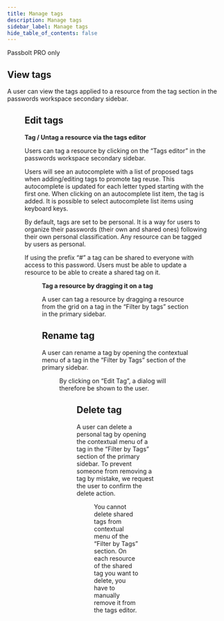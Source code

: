 ```yaml
---
title: Manage tags
description: Manage tags
sidebar_label: Manage tags
hide_table_of_contents: false
---
```


<Chips isUnderMainTitle={true}>Passbolt PRO only</Chips>

## View tags
A user can view the tags applied to a resource from the tag section in the passwords workspace secondary sidebar.

<Figure src="img/help/2022/05/tags-view.png" alt="View tags"
        caption="fig. View tags"/>

## Edit tags
**Tag / Untag a resource via the tags editor**

Users can tag a resource by clicking on the “Tags editor” in the passwords workspace secondary sidebar.

Users will see an autocomplete with a list of proposed tags when adding/editing tags to promote tag reuse. This autocomplete is updated for each letter typed starting with the first one. When clicking on an autocomplete list item, the tag is added. It is possible to select autocomplete list items using keyboard keys.

By default, tags are set to be personal. It is a way for users to organize their passwords (their own and shared ones) following their own personal classification. Any resource can be tagged by users as personal.

If using the prefix “#” a tag can be shared to everyone with access to this password. Users must be able to update a resource to be able to create a shared tag on it.

<Figure src="img/help/2022/05/tags-add.png"
        alt="Add tags" caption="fig. Add tags"/>

**Tag a resource by dragging it on a tag**

A user can tag a resource by dragging a resource from the grid on a tag in the “Filter by tags” section in the primary sidebar.

## Rename tag

A user can rename a tag by opening the contextual menu of a tag in the “Filter by Tags” section of the primary sidebar.

<Figure src="img/help/2022/05/tags-contextual-menu.png"
        alt="Tags contextual menu" caption="fig. Tags contextual menu" size={{width: 400}}/>

By clicking on “Edit Tag”, a dialog will therefore be shown to the user.

<Figure src="img/help/2022/05/tags-rename.png"
        alt="Rename tags" caption="fig. Rename tags" size={{width: 400}}/>

## Delete tag

A user can delete a personal tag by opening the contextual menu of a tag in the “Filter by Tags” section of the primary sidebar. To prevent someone from removing a tag by mistake, we request the user to confirm the delete action.

<Figure src="img/help/2022/05/tags-delete.png"
        alt="Delete personal tag confirmation window" caption="fig. Delete personal tag confirmation window"
        size={{width: 400}}/>

You cannot delete shared tags from contextual menu of the “Filter by Tags” section. On each resource of the shared tag you want to delete, you have to manually remove it from the tags editor.

<Figure src="img/help/2022/05/shared-tags-delete.png"
        alt="Delete a shared tag from tags editor" caption="fig. Delete a shared tag from tags editor"
        size={{width: 400}}/>
